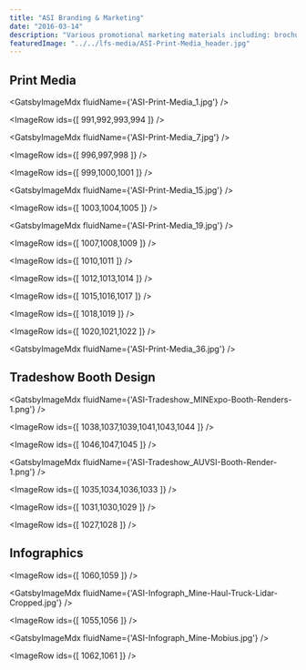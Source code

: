 ```yaml
---
title: "ASI Branding & Marketing"
date: "2016-03-14"
description: "Various promotional marketing materials including: brochures, business cards, a custom folder, trade show booth design, document template design, and infographics."
featuredImage: "../../lfs-media/ASI-Print-Media_header.jpg"
---
```



## Print Media

<GatsbyImageMdx fluidName={'ASI-Print-Media_1.jpg'} />

<ImageRow ids={[ 991,992,993,994 ]} />

<GatsbyImageMdx fluidName={'ASI-Print-Media_7.jpg'} />

<ImageRow ids={[ 996,997,998 ]} />

<ImageRow ids={[ 999,1000,1001 ]} />

<GatsbyImageMdx fluidName={'ASI-Print-Media_15.jpg'} />

<ImageRow ids={[ 1003,1004,1005 ]} />

<GatsbyImageMdx fluidName={'ASI-Print-Media_19.jpg'} />

<ImageRow ids={[ 1007,1008,1009 ]} />

<ImageRow ids={[ 1010,1011 ]} />

<ImageRow ids={[ 1012,1013,1014 ]} />

<ImageRow ids={[ 1015,1016,1017 ]} />

<ImageRow ids={[ 1018,1019 ]} />

<ImageRow ids={[ 1020,1021,1022 ]} />

<GatsbyImageMdx fluidName={'ASI-Print-Media_36.jpg'} />

## Tradeshow Booth Design

<GatsbyImageMdx fluidName={'ASI-Tradeshow_MINExpo-Booth-Renders-1.png'} />

<ImageRow ids={[ 1038,1037,1039,1041,1043,1044 ]} />

<ImageRow ids={[ 1046,1047,1045 ]} />

<GatsbyImageMdx fluidName={'ASI-Tradeshow_AUVSI-Booth-Render-1.png'} />

<ImageRow ids={[ 1035,1034,1036,1033 ]} />

<ImageRow ids={[ 1031,1030,1029 ]} />

<ImageRow ids={[ 1027,1028 ]} />

## Infographics

<ImageRow ids={[ 1060,1059 ]} />

<GatsbyImageMdx fluidName={'ASI-Infograph_Mine-Haul-Truck-Lidar-Cropped.jpg'} />

<ImageRow ids={[ 1055,1056 ]} />

<GatsbyImageMdx fluidName={'ASI-Infograph_Mine-Mobius.jpg'} />

<ImageRow ids={[ 1062,1061 ]} />
